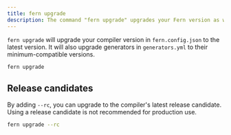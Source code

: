 ```yaml
---
title: fern upgrade
description: The command "fern upgrade" upgrades your Fern version as well as the versions of generators in generators.yml.
---
```


`fern upgrade` will upgrade your compiler version in `fern.config.json` to the
latest version. It will also upgrade generators in `generators.yml` to their minimum-compatible versions.

```bash
fern upgrade
```

## Release candidates

By adding `--rc`, you can upgrade to the compiler's latest release candidate. Using a release candidate is not recommended for production use.

```bash
fern upgrade --rc
```